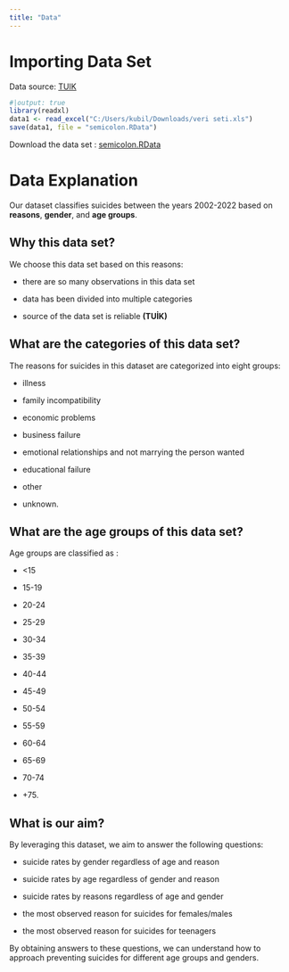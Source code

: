 ```yaml
---
title: "Data"
---
```


# Importing Data Set

Data source: [TUIK](https://data.tuik.gov.tr/)

```r
#|output: true
library(readxl)
data1 <- read_excel("C:/Users/kubil/Downloads/veri seti.xls")
save(data1, file = "semicolon.RData")
```

Download the data set : [semicolon.RData](https://github.com/emu-hacettepe-analytics/emu430-fall2023-team-semicolon/raw/master/semicolon.RData)

#  Data Explanation

Our dataset classifies suicides between the years 2002-2022 based on **reasons**, **gender**, and **age groups**.

## Why this data set?

We choose this data set based on this reasons:

-   there are so many observations in this data set

-   data has been divided into multiple categories

-   source of the data set is reliable **(TUİK)**

## What are the categories of this data set?

The reasons for suicides in this dataset are categorized into eight groups:

-   illness

-   family incompatibility

-   economic problems

-   business failure

-   emotional relationships and not marrying the person wanted

-   educational failure

-   other

-   unknown.

## What are the age groups of this data set?

Age groups are classified as :

-   \<15

-   15-19

-   20-24

-   25-29

-   30-34

-   35-39

-   40-44

-   45-49

-   50-54

-   55-59

-   60-64

-   65-69

-   70-74

-   +75.

## What is our aim?

By leveraging this dataset, we aim to answer the following questions:

-   suicide rates by gender regardless of age and reason

-   suicide rates by age regardless of gender and reason

-   suicide rates by reasons regardless of age and gender

-   the most observed reason for suicides for females/males

-   the most observed reason for suicides for teenagers

By obtaining answers to these questions, we can understand how to approach preventing suicides for different age groups and genders.
